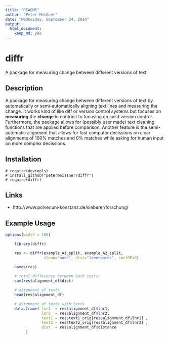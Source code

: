 ```yaml
---
title: "README"
author: "Peter Meißner"
date: "Wednesday, September 24, 2014"
output:
  html_document:
    keep_md: yes
---
```



# diffr 
A package for measuring change between different versions of text

## Description


A package for measuring change between different versions of text by automatically
or semi-automatically aligning text lines and measuring the change. It works kind of like diff
or version control systems but focuses on **measuring** the **change** in contrast to focusing on
solid version control. Furthermore, the package allows for (possibly user made) text cleaning
functions that are applied before comparison. Another feature is the semi-automatic alignment
that allows for fast computer decissions on clear alignments of 100% matches and 0% matches
while asking for human input on more complex decissions.
  

## Installation


    # require(devtools)
    # install_github("petermeissner/diffr")
    # require(diffr)

    
## Links

- http://www.polver.uni-konstanz.de/sieberer/forschung/


## Example Usage

```r
options(width = 160)
```

```r

    library(diffr)

    res <- diffr(example_A1_split, example_A2_split, 
                 clean="none", dist="levenwords", sortDF=0)

    names(res)
    
    # total difference between both texts:
    sum(res$alignment_df$dist)

    # alignment of texts
    head(res$alignment_df)

    # alignment of texts with texts
    data.frame( lnr1  = res$alignment_df$lnr1, 
                lnr2  = res$alignment_df$lnr2, 
                text1 = res$text1_orig[res$alignment_df$lnr1] ,
                text2 = res$text2_orig[res$alignment_df$lnr2] ,
                dist  = res$alignment_df$distance
         )
```
    
    

    
    
    
    
    
    
    
    
    
    
